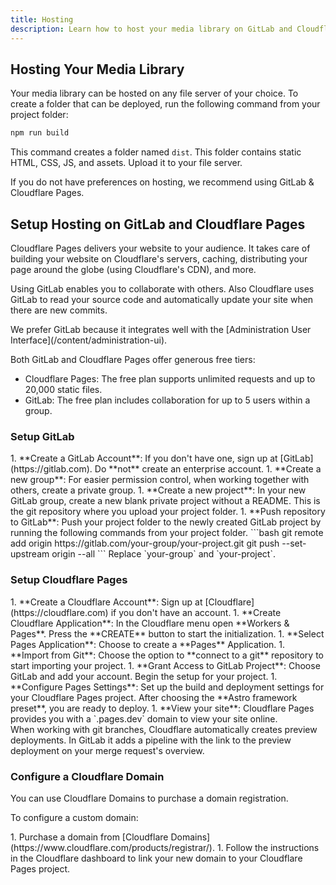 ```yaml
---
title: Hosting
description: Learn how to host your media library on GitLab and Cloudflare Pages.
---
```



## Hosting Your Media Library

Your media library can be hosted on any file server of your choice. To create a folder that can be deployed, run the following command from your project folder:

```bash
npm run build
```

This command creates a folder named `dist`. This folder contains static HTML, CSS, JS, and assets. Upload it to your file server.

If you do not have preferences on hosting, we recommend using GitLab & Cloudflare Pages.

## Setup Hosting on GitLab and Cloudflare Pages

Cloudflare Pages delivers your website to your audience. It takes care of building your website on Cloudflare's servers, caching, 
distributing your page around the globe (using Cloudflare's CDN), and more.

Using GitLab enables you to collaborate with others. Also Cloudflare uses GitLab to read your source code and automatically update your site when there are new commits.

<Aside>
We prefer GitLab because it integrates well with the [Administration User Interface](/content/administration-ui).
</Aside>

Both GitLab and Cloudflare Pages offer generous free tiers:

- Cloudflare Pages: The free plan supports unlimited requests and up to 20,000 static files.
- GitLab: The free plan includes collaboration for up to 5 users within a group.

### Setup GitLab

<Steps>
1. **Create a GitLab Account**: If you don't have one, sign up at [GitLab](https://gitlab.com). Do **not** create an enterprise account.
1. **Create a new group**: For easier permission control, when working together with others, create a private group.
1. **Create a new project**: In your new GitLab group, create a new blank private project without a README. This is the git repository where you upload your project folder.
1. **Push repository to GitLab**: Push your project folder to the newly created GitLab project by running the following commands from your project folder. 
    ```bash
    git remote add origin https://gitlab.com/your-group/your-project.git
    git push --set-upstream origin --all
    ```
    Replace `your-group` and `your-project`.
</Steps>

### Setup Cloudflare Pages

<Steps>
1. **Create a Cloudflare Account**: Sign up at [Cloudflare](https://cloudflare.com) if you don't have an account.
1. **Create Cloudflare Application**: In the Cloudflare menu open **Workers & Pages**. Press the **CREATE** button to start the initialization.
1. **Select Pages Application**: Choose to create a **Pages** Application.
1. **Import from Git**: Choose the option to **connect to a git** repository to start importing your project.
1. **Grant Access to GitLab Project**: Choose GitLab and add your account. Begin the setup for your project.
1. **Configure Pages Settings**: Set up the build and deployment settings for your Cloudflare Pages project. After choosing the **Astro framework preset**, you are ready to deploy.
1. **View your site**: Cloudflare Pages provides you with a `.pages.dev` domain to view your site online.
</Steps>

<Aside type="tip">
When working with git branches, Cloudflare automatically creates preview deployments. In GitLab it adds a pipeline with the link to the preview deployment on your merge request's overview.
</Aside>

### Configure a Cloudflare Domain

You can use Cloudflare Domains to purchase a domain registration.

To configure a custom domain:

<Steps>
1. Purchase a domain from [Cloudflare Domains](https://www.cloudflare.com/products/registrar/).
1. Follow the instructions in the Cloudflare dashboard to link your new domain to your Cloudflare Pages project.
</Steps>
